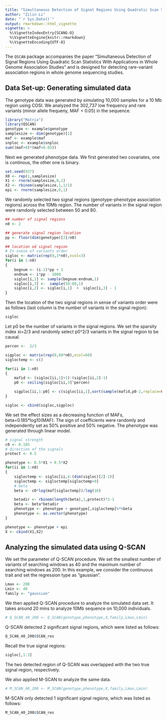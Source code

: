 ```yaml
---
title: "Simultaneous Detection of Signal Regions Using Quadratic Scan Statistics With Applications in Whole Genome Association Studies"
author: "Zilin Li"
date: "`r Sys.Date()`"
output: rmarkdown::html_vignette
vignette: >
  %\VignetteIndexEntry{SCANG-O}
  %\VignetteEngine{knitr::rmarkdown}
  %\VignetteEncoding{UTF-8}
---
```


The `QSCAN` package accompanies the paper "Simultaneous Detection of Signal Regions Using Quadratic Scan Statistics With Applications in Whole Genome Association Studies" and is designed for detecting rare-variant association regions in whole genome sequencing studies. 

## Data Set-up: Generating simulated data
The genotype data was generated by simulating 10,000 samples for a 10 Mb region using COSI. We analyzed the 302,737 low frequency and rare variants (minor allele frequeny, MAF < 0.05) in the sequence.  
```r
library("Matrix")
library(QSCAN)
genotype <- example$genotype
samplesize <- dim(genotype)[1]
maf <- example$maf
snploc <- example$snploc
sum((maf>0)*(maf<0.05))
```
Next we generated phenotype data. We first generated two covariates, one is continous, the other one is binary.
```r
set.seed(937)
X0 <- rep(1,samplesize)
X1 <- rnorm(samplesize,0,1)
X2 <- rbinom(samplesize,1,1/2)
epi <- rnorm(samplesize,0,1)
```
We randomly selected two signal regions (genotype-phenotype association regions) across the 10Mb region. The number of variants in the signal region were ramdonly selected between 50 and 80.  
```r
## number of signal regions
n0 <- 2

## generate signal region location
pp <- floor(dim(genotype)[2]/n0)

## location od signal region
# In snese of variants order
sigloc <- matrix(rep(0,3*n0),ncol=3)
for(i in 1:n0)
{
	begnum <- (i-1)*pp + 1
	endnum <- i*pp - 1000
	sigloc[i,1] <- sample(begnum:endnum,1)
	sigloc[i,3] <-  sample(50:80,1)
	sigloc[i,2] <- sigloc[i,1]  +  sigloc[i,3] - 1
}
```
Then the location of the two signal regions in sense of variants order were as follows (last column is the number of variants in the signal region):
```r
sigloc
```
Let p0 be the number of variants in the signal regions. We set the sparsity index xi=2/3 and randomly select p0^2/3 variants in the signal region to be causal. 
```r
percen <-  2/3

sigploc <- matrix(rep(0,60*n0),ncol=60)
sigloctemp <- c()

for(ii in 1:n0)
{
	mafid <- (sigloc[ii,1]+1):(sigloc[ii,2]-1)
	p0 <- ceiling(sigloc[ii,3]^percen)

	sigploc[ii,1:p0] <- c(sigloc[ii,1],sort(sample(mafid,p0-2,replace=FALSE)),sigloc[ii,2])
}

sigloc <- cbind(sigloc,sigploc)
```
We set the effect sizes as a decreasing function of MAFs, beta=0.185*log10(MAF). The sign of coefficients were randomly and
independently set as 50% positive and 50% negative. The phenotype was generated through linear model. 
```r
# signal strength
c0 <- 0.185
# direction of the signals
protect <- 0.5

phenotype <- 0.5*X1 + 0.5*X2
for(ii in 1:n0)
{
	sigloctemp <- sigloc[ii,4:(dim(sigloc)[2]-1)]
	sigloctemp <- sigloctemp[sigloctemp>0]
	# beta
	beta <- c0*log(maf[sigloctemp])/log(10)

	betadir <- rbinom(length(beta),1,protect)*2-1
	beta <- beta*betadir
	phenotype <- phenotype + genotype[,sigloctemp]%*%beta
	phenotype <- as.vector(phenotype)
}

phenotype <- phenotype + epi
X <- cbind(X1,X2)
```
## Analyzing the simulated data using Q-SCAN
We set the parameter of Q-SCAN procedure. We set the smallest number of variants of searching windows as 40 and the maximum number of searching windows as 200. In this example, we consider the continuous trait and set the regression type as "gaussian".  
```r
Lmax <- 200         
Lmin <- 40         
family <- "gaussian"
```
We then applied Q-SCAN procedure to analyze the simulated data set. It takes around 20 mins to analyze 10Mb sequence on 10,000 individuals.  
```r
# Q_SCAN_40_200 <- Q_SCAN(genotype,phenotype,X,family,Lmax,Lmin)
```
Q-SCAN detected 2 significant signal regions, which were listed as follows:
```r
Q_SCAN_40_200$SCAN_res
```
Recall the true signal regions:
```r
sigloc[,1:3]
```
The two detected region of Q-SCAN was overlapped with the two true signal region, respectively. 

We also applied M-SCAN to analyze the same data.
```r
# M_SCAN_40_200 <- M_SCAN(genotype,phenotype,X,family,Lmax,Lmin)
```
M-SCAN only detected 1 significant signal regions, which was listed as follows:
```r
M_SCAN_40_200$SCAN_res
```

